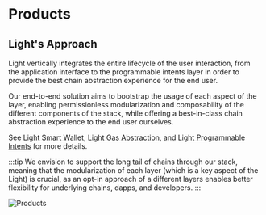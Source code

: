 # Products

## Light's Approach

Light vertically integrates the entire lifecycle of the user interaction, from the application interface to the programmable intents layer in order to provide the best chain abstraction experience for the end user.

Our end-to-end solution aims to bootstrap the usage of each aspect of the layer, enabling permissionless modularization and composability of the different components of the stack, while offering a best-in-class chain abstraction experience to the end user ourselves.

See [Light Smart Wallet](/light-smart-wallet), [Light Gas Abstraction](/light-gas-abstraction), and [Light Programmable Intents](/light-programmable-intents) for more details.

:::tip
We envision to support the long tail of chains through our stack, meaning that the modularization of each layer (which is a key aspect of the Light) is crucial, as an opt-in approach of a different layers enables better flexibility for underlying chains, dapps, and developers.
:::

![Products](/products.png)
